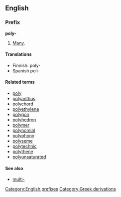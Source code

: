 ==English==
===Prefix===
[[Category:English prefixes]]
'''poly-'''

#[[Many]].

====Translations====
*Finnish: poly-
*Spanish poli-

====Related terms====
*[[poly]]
*[[polyanthus]]
*[[polychord]]
*[[polyethylene]]
*[[polygon]]
*[[polyhedron]]
*[[polymer]]
*[[polynomial]]
*[[polyphony]]
*[[polyseme]]
*[[polytechnic]]
*[[polythene]]
*[[polyunsaturated]]

====See also====
*[[multi-]]
[[Category:Greek derivations]]